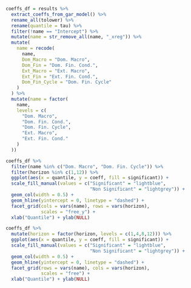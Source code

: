 

```r

coeffs_df = results %>% 
  extract_coeffs_from_gar_model() %>% 
  rename_all(tolower) %>% 
  rename(quantile = tau) %>% 
  filter(!name == "Intercept") %>% 
  mutate(name = str_remove_all(name, "_xreg")) %>% 
  mutate(
    name = recode(
      name,
      Dom_Macro = "Dom. Macro",
      Dom_Fin = "Dom. Fin. Cond.",
      Ext_Macro = "Ext. Macro",
      Ext_Fin = "Ext. Fin. Cond.",
      Dom_Fin_Cycle = "Dom. Fin. Cycle"
    )
  ) %>%
  mutate(name = factor(
    name,
    levels = c(
      "Dom. Macro",
      "Dom. Fin. Cond.",
      "Dom. Fin. Cycle",
      "Ext. Macro",
      "Ext. Fin. Cond."
    )
  ))

```



```r

coeffs_df %>% 
  filter(name %in% c("Dom. Macro", "Dom. Fin. Cycle")) %>% 
  filter(horizon %in% c(1,12)) %>% 
  ggplot(aes(x = quantile, y = coeff, fill = significant)) + 
  scale_fill_manual(values = c("Significant" = "lightblue",
                               "Non Significant" = "lightgrey")) + 
  geom_col(width = 0.5) + 
  geom_hline(yintercept = 0, linetype = "dashed") + 
  facet_grid(cols = vars(name), rows = vars(horizon),
             scales = "free_y") + 
  xlab("Quantile") + ylab(NULL)

```



```r

coeffs_df %>% 
  mutate(horizon = factor(horizon, levels = c(1,4,8,12))) %>% 
  ggplot(aes(x = quantile, y = coeff, fill = significant)) + 
  scale_fill_manual(values = c("Significant" = "lightblue",
                               "Non Significant" = "lightgrey")) + 
  geom_col(width = 0.5) + 
  geom_hline(yintercept = 0, linetype = "dashed") + 
  facet_grid(rows = vars(name), cols = vars(horizon),
             scales = "free") + 
  xlab("Quantile") + ylab(NULL)

```

